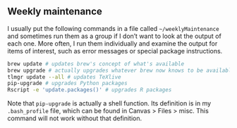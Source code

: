 
## Weekly maintenance
I usually put the following commands in a file called `~/weeklyMaintenance` and sometimes run them as a group if I don't want to look at the output of each one. More often, I run them individually and examine the output for items of interest, such as error messages or special package instructions.

```bash
brew update # updates brew's concept of what's available
brew upgrade # actually upgrades whatever brew now knows to be available
tlmgr update --all # updates TeXlive
pip-upgrade # upgrades Python packages
Rscript -e 'update.packages()' # upgrades R packages
```

Note that `pip-upgrade` is actually a shell function. Its definition is in my `.bash_profile` file, which can be found in Canvas > Files > misc. This command will not work without that definition.


